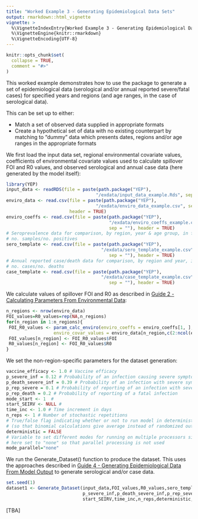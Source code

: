 ```yaml
---
title: "Worked Example 3 - Generating Epidemiological Data Sets"
output: rmarkdown::html_vignette
vignette: >
  %\VignetteIndexEntry{Worked Example 3 - Generating Epidemiological Data Sets}
  %\VignetteEngine{knitr::rmarkdown}
  %\VignetteEncoding{UTF-8}
---
```


```r
knitr::opts_chunk$set(
  collapse = TRUE,
  comment = "#>"
)
```

This worked example demonstrates how to use the package to generate a set of epidemiological data (serological and/or annual reported severe/fatal cases) for specified years and regions (and age ranges, in the case of serological data). 

This can be set up to either:

* Match a set of observed data supplied in appropriate formats
* Create a hypothetical set of data with no existing counterpart by matching to "dummy" data which presents dates, regions and/or age ranges in the appropriate formats

We first load the input data set, regional environmental covariate values, coefficients of environmental covariate values used to calculate spillover FOI and R0 values, and observed serological and annual case data (here generated by the model itself):

```r
library(YEP)
input_data <- readRDS(file = paste(path.package("YEP"), 
                                  "/exdata/input_data_example.Rds", sep = ""))
enviro_data <- read.csv(file = paste(path.package("YEP"), 
                                  "/exdata/enviro_data_example.csv", sep = ""),
                        header = TRUE)
enviro_coeffs <- read.csv(file = paste(path.package("YEP"), 
                                       "/exdata/enviro_coeffs_example.csv",
                                       sep = ""), header = TRUE)
# Seroprevalence data for comparison, by region, year & age group, in format 
# no. samples/no. positives
sero_template <- read.csv(file = paste(path.package("YEP"), 
                                    "/exdata/sero_template_example.csv",
                                       sep = ""), header = TRUE)  
# Annual reported case/death data for comparison, by region and year, in format 
# no. cases/no. deaths  
case_template <- read.csv(file = paste(path.package("YEP"), 
                                    "/exdata/case_template_example.csv",
                                       sep = ""), header = TRUE)   
```

We calculate values of spillover FOI and R0 as described in [Guide 2 - Calculating Parameters From Environmental Data](https://mrc-ide.github.io/YEP/articles/CGuideBParametersEnvironment.html):

```r
n_regions <- nrow(enviro_data)
FOI_values=R0_values=rep(NA,n_regions)
for(n_region in 1:n_regions){
 FOI_R0_values <- param_calc_enviro(enviro_coeffs = enviro_coeffs[1, ], 
                  enviro_covar_values = enviro_data[n_region,c(2:ncol(enviro_data))])
 FOI_values[n_region] <- FOI_R0_values$FOI
 R0_values[n_region] <- FOI_R0_values$R0
}
```

We set the non-region-specific parameters for the dataset generation:

```r
vaccine_efficacy <- 1.0 # Vaccine efficacy
p_severe_inf = 0.12 # Probability of an infection causing severe symptoms
p_death_severe_inf = 0.39 # Probability of an infection with severe symptoms causing death
p_rep_severe = 0.1 # Probability of reporting of an infection with severe (non-fatal) symptoms
p_rep_death = 0.2 # Probability of reporting of a fatal infection
mode_start <- 1  #    
start_SEIRV <- NULL #        
time_inc <- 1.0 # Time increment in days
n_reps <- 1 # Number of stochastic repetitions
# True/false flag indicating whether or not to run model in deterministic mode
# (so that binomial calculations give average instead of randomized output)
deterministic = FALSE
# Variable to set different modes for running on multiple processors simultaneously;
# here set to "none" so that parallel processing is not used
mode_parallel="none"
```

We run the Generate_Dataset() function to produce the dataset. This uses the approaches described in [Guide 4 - Generating Epidemiological Data From Model Output](https://mrc-ide.github.io/YEP/articles/CGuideDEpiDataGenerate.html) to generate serological and/or case data.

```r
set.seed(1)
dataset1 <- Generate_Dataset(input_data,FOI_values,R0_values,sero_template,case_template,vaccine_efficacy,
                             p_severe_inf,p_death_severe_inf,p_rep_severe,p_rep_death,mode_start,
                             start_SEIRV,time_inc,n_reps,deterministic,mode_parallel,cluster=NULL)
```

[TBA]
